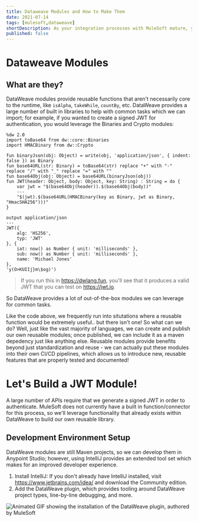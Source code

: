 ```yaml
---
title: Dataweave Modules and How to Make Them
date: 2021-07-14
tags: [mulesoft,dataweave]
shortDescription: As your integration processes with MuleSoft mature, you'll find yourself using the data-weave language more and more. More importantly, you'll find yourself creating multiple functions which you'll want to reuse throughout your organization; in this article I will present two different ways in which you can create reusable data-weave libraries which can be included from your central maven repository, how to setup module unit tests, and how to perform line-by-line data-weave debugging. 
published: false
---
```


# Dataweave Modules

## What are they?

DataWeave modules provide reusable functions that aren't necessarily core to the runtime, like `isAlpha`, `takeWhile`, `countBy`, etc. DataWeave provides a large number of built in libraries to help with common tasks which we can import; for example, if you wanted to create a signed JWT for authentication, you would leverage the Binaries and Crypto modules:

```data-weave{2,3}
%dw 2.0
import toBase64 from dw::core::Binaries
import HMACBinary from dw::Crypto

fun binaryJson(obj: Object) = write(obj, 'application/json', { indent: false }) as Binary
fun base64URL(str: Binary) = toBase64(str) replace "+" with "-" replace "/" with "_" replace "=" with ""
fun base64Obj(obj: Object) = base64URL(binaryJson(obj))
fun JWT(header: Object, body: Object, key: String) : String = do {
    var jwt = "$(base64Obj(header)).$(base64Obj(body))"
    ---
    "$(jwt).$(base64URL(HMACBinary(key as Binary, jwt as Binary, "HmacSHA256")))"
}

output application/json
---
JWT({
    alg: 'HS256',
    typ: 'JWT'
}, {
    iat: now() as Number { unit: 'milliseconds' },
    sub: now() as Number { unit: 'milliseconds' },
    name: 'Michael Jones'
},
'y(O>KUIIj}m\$og)')
```

> If you run this in https://dwlang.fun, you'll see that it produces a valid JWT that you can test on https://jwt.io.

So DataWeave provides a lot of out-of-the-box modules we can leverage for common tasks. 

Like the code above, we frequently run into situtations where a reusable function would be extremely useful.. but there isn't one! So what can we do? Well, just like the vast majority of languages, we can create and publish our own reusable modules; once published, we can include it as a maven depedency just like anything else. Reusable modules provide benefits beyond just standardization and reuse - we can actually put these modules into their own CI/CD pipelines, which allows us to introduce new, reusable features that are properly tested and documented!

# Let's Build a JWT Module!

A large number of APIs require that we generate a signed JWT in order to authenticate. MuleSoft does not currently have a built in function/connector for this process, so we'll leverage functionality that already exists within DataWeave to build our own reusable library.

## Development Environment Setup

DataWeave modules are still Maven projects, so we can develop them in Anypoint Studio; however, using IntelliJ provides an extended tool set which makes for an improved developer experience.

1. Install IntelliJ: If you don't already have IntelliJ installed, visit https://www.jetbrains.com/idea/ and download the Community edition.
2. Add the DataWeave plugin, which provides tooling around DataWeave project types, line-by-line debugging, and more.

![Animated GIF showing the installation of the DataWeave plugin, authored by MuleSoft](install-dataweave-plugin.gif)

